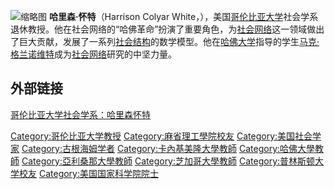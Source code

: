 {{blpsources|time=2015-12-26T13:19:32+00:00}}
{{Expand English|time=2020-01-31}}
[[File:Harrisonwhite.jpg|缩略图]]
'''哈里森·怀特'''（Harrison Colyar White，{{bd|1930年|3月21日|}}），美国[[哥伦比亚大学|哥伦比亚大学]]社会学系退休教授。他在社会网络的“哈佛革命”扮演了重要角色，为[[社会网络|社会网络]]这一领域做出了巨大贡献，发展了一系列[[社会结构|社会结构]]的数学模型。他在[[哈佛大学|哈佛大学]]指导的学生[[马克·格兰诺维特|马克·格兰诺维特]]成为[[社会网络|社会网络]]研究的中坚力量。

== 外部链接 ==
[http://sociology.columbia.edu/node/170 哥伦比亚大学社会学系：哈里森怀特]{{Wayback|url=http://sociology.columbia.edu/node/170 |date=20180412100255 }}

{{Authority control}}
{{DEFAULTSORT:White}}
[[Category:哥伦比亚大学教授|Category:哥伦比亚大学教授]]
[[Category:麻省理工學院校友|Category:麻省理工學院校友]]
[[Category:美国社会学家|Category:美国社会学家]]
[[Category:古根海姆学者|Category:古根海姆学者]]
[[Category:卡內基美隆大學教師|Category:卡內基美隆大學教師]]
[[Category:哈佛大學教師|Category:哈佛大學教師]]
[[Category:亞利桑那大學教師|Category:亞利桑那大學教師]]
[[Category:芝加哥大學教師|Category:芝加哥大學教師]]
[[Category:普林斯顿大学校友|Category:普林斯顿大学校友]]
[[Category:美国国家科学院院士|Category:美国国家科学院院士]]
{{US-academic-bio-stub}}